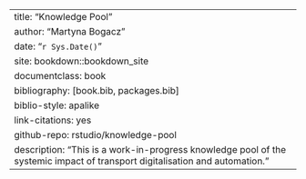 ---
title: "Knowledge Pool"
author: "Martyna Bogacz"
date: "`r Sys.Date()`"
site: bookdown::bookdown_site
documentclass: book
bibliography: [book.bib, packages.bib]
biblio-style: apalike
link-citations: yes
github-repo: rstudio/knowledge-pool
description: "This is a work-in-progress knowledge pool of the systemic impact of transport digitalisation and automation."
---